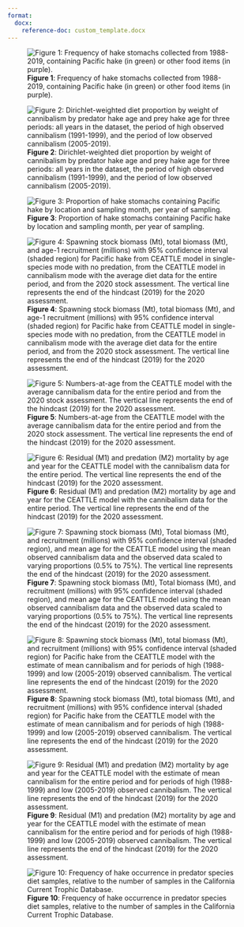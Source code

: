 ```yaml
---
format:
  docx:
    reference-doc: custom_template.docx
---
```


![**Figure 1**: Frequency of hake stomachs collected from 1988-2019, containing Pacific hake (in green) or other food items (in purple).](./plots/diet/hake_cannibalism.png)

![**Figure 2**: Dirichlet-weighted diet proportion by weight of cannibalism by predator hake age and prey hake age for three periods: all years in the dataset, the period of high observed cannibalism (1991-1999), and the period of low observed cannibalism (2005-2019).](./plots/diet/Dirichlet/Dirichlet_comp_pretty.png)

![**Figure 3**: Proportion of hake stomachs containing Pacific hake by location and sampling month, per year of sampling.](./plots/diet/locations_timing.png)

![**Figure 4**: Spawning stock biomass (Mt), total biomass (Mt), and age-1 recruitment (millions) with 95% confidence interval (shaded region) for Pacific hake from CEATTLE model in single-species mode with no predation, from the CEATTLE model in cannibalism mode with the average diet data for the entire period, and from the 2020 stock assessment. The vertical line represents the end of the hindcast (2019) for the 2020 assessment.](./plots/CEATTLE/cannibalism/popdyn.png)

![**Figure 5**: Numbers-at-age from the CEATTLE model with the average cannibalism data for the entire period and from the 2020 stock assessment. The vertical line represents the end of the hindcast (2019) for the 2020 assessment.](./plots/CEATTLE/cannibalism/nbyage.png)

![**Figure 6**: Residual (M1) and predation (M2) mortality by age and year for the CEATTLE model with the cannibalism data for the entire period. The vertical line represents the end of the hindcast (2019) for the 2020 assessment.](./plots/CEATTLE/cannibalism/M.png)

![**Figure 7**: Spawning stock biomass (Mt), Total biomass (Mt), and recruitment (millions) with 95% confidence interval (shaded region), and mean age for the CEATTLE model using the mean observed cannibalism data and the observed data scaled to varying proportions (0.5% to 75%). The vertical line represents the end of the hindcast (2019) for the 2020 assessment.](./plots/CEATTLE/cannibalism/Testing/sensitivity_popdy.png)

![**Figure 8**: Spawning stock biomass (Mt), total biomass (Mt), and recruitment (millions) with 95% confidence interval (shaded region) for Pacific hake from the CEATTLE model with the estimate of mean cannibalism and for periods of high (1988-1999) and low (2005-2019) observed cannibalism. The vertical line represents the end of the hindcast (2019) for the 2020 assessment.](./plots/CEATTLE/cannibalism/Testing/timevarying_popdy.png)

![**Figure 9**: Residual (M1) and predation (M2) mortality by age and year for the CEATTLE model with the estimate of mean cannibalism for the entire period and for periods of high (1988-1999) and low (2005-2019) observed cannibalism. The vertical line represents the end of the hindcast (2019) for the 2020 assessment.](./plots/CEATTLE/cannibalism/Testing/timevarying_M.png)

![**Figure 10**: Frequency of hake occurrence in predator species diet samples, relative to the number of samples in the California Current Trophic Database.](./plots/diet/hake_predators.png)
